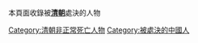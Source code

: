 本頁面收錄被'''[[清朝|清朝]]'''處決的人物

[[Category:清朝非正常死亡人物|Category:清朝非正常死亡人物]]
[[Category:被處決的中國人|Category:被處決的中國人]]